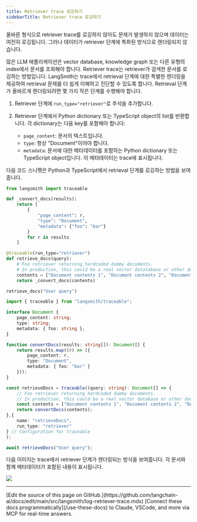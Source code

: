 ```yaml
---
title: Retriever trace 로깅하기
sidebarTitle: Retriever trace 로깅하기
---
```


<Note>
올바른 형식으로 retriever trace를 로깅하지 않아도 문제가 발생하지 않으며 데이터는 여전히 로깅됩니다. 그러나 데이터가 retriever 단계에 특화된 방식으로 렌더링되지 않습니다.
</Note>

많은 LLM 애플리케이션은 vector database, knowledge graph 또는 다른 유형의 index에서 문서를 조회해야 합니다. Retriever trace는 retriever가 검색한 문서를 로깅하는 방법입니다. LangSmith는 trace에서 retrieval 단계에 대한 특별한 렌더링을 제공하여 retrieval 문제를 더 쉽게 이해하고 진단할 수 있도록 합니다. Retrieval 단계가 올바르게 렌더링되려면 몇 가지 작은 단계를 수행해야 합니다.

1. Retriever 단계에 `run_type="retriever"`로 주석을 추가합니다.

2. Retriever 단계에서 Python dictionary 또는 TypeScript object의 list를 반환합니다. 각 dictionary는 다음 key를 포함해야 합니다:

   * `page_content`: 문서의 텍스트입니다.
   * `type`: 항상 "Document"이어야 합니다.
   * `metadata`: 문서에 대한 메타데이터를 포함하는 Python dictionary 또는 TypeScript object입니다. 이 메타데이터는 trace에 표시됩니다.

다음 코드 스니펫은 Python과 TypeScript에서 retrieval 단계를 로깅하는 방법을 보여줍니다.

<CodeGroup>

```python Python
from langsmith import traceable

def _convert_docs(results):
    return [
        {
            "page_content": r,
            "type": "Document",
            "metadata": {"foo": "bar"}
        }
        for r in results
    ]

@traceable(run_type="retriever")
def retrieve_docs(query):
    # Foo retriever returning hardcoded dummy documents.
    # In production, this could be a real vector datatabase or other document index.
    contents = ["Document contents 1", "Document contents 2", "Document contents 3"]
    return _convert_docs(contents)

retrieve_docs("User query")
```

```typescript TypeScript
import { traceable } from "langsmith/traceable";

interface Document {
    page_content: string;
    type: string;
    metadata: { foo: string };
}

function convertDocs(results: string[]): Document[] {
    return results.map((r) => ({
        page_content: r,
        type: "Document",
        metadata: { foo: "bar" }
    }));
}

const retrieveDocs = traceable((query: string): Document[] => {
    // Foo retriever returning hardcoded dummy documents.
    // In production, this could be a real vector database or other document index.
    const contents = ["Document contents 1", "Document contents 2", "Document contents 3"];
    return convertDocs(contents);
},{
    name: "retrieveDocs",
    run_type: "retriever"
} // Configuration for traceable
);

await retrieveDocs("User query");
```

</CodeGroup>

다음 이미지는 trace에서 retriever 단계가 렌더링되는 방식을 보여줍니다. 각 문서와 함께 메타데이터가 포함된 내용이 표시됩니다.

![](/langsmith/images/retriever-trace.png)

---

<Callout icon="pen-to-square" iconType="regular">
    [Edit the source of this page on GitHub.](https://github.com/langchain-ai/docs/edit/main/src/langsmith/log-retriever-trace.mdx)
</Callout>
<Tip icon="terminal" iconType="regular">
    [Connect these docs programmatically](/use-these-docs) to Claude, VSCode, and more via MCP for    real-time answers.
</Tip>
